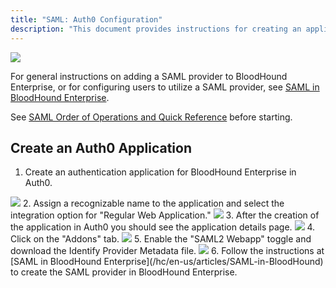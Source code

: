 ---
title: "SAML: Auth0 Configuration"
description: "This document provides instructions for creating an application within Auth0 for compatibility with BloodHound Enterprise."
---

<Frame>
  <img src="/hc/images/image-2-1.png"/>
</Frame>


For general instructions on adding a SAML provider to BloodHound Enterprise, or for configuring users to utilize a SAML provider, see [SAML in BloodHound Enterprise](/hc/en-us/articles/SAML-in-BloodHound).

See [SAML Order of Operations and Quick Reference](/hc/en-us/articles/SAML-in-BloodHound) before starting.

## Create an Auth0 Application

1.  Create an authentication application for BloodHound Enterprise in Auth0.
 <Frame>
  <img src="/hc/images/image-2-39.png"/>
</Frame>
2.  Assign a recognizable name to the application and select the integration option for "Regular Web Application."
<Frame>
  <img src="/hc/images/image-2-40.png"/>
</Frame>
3.  After the creation of the application in Auth0 you should see the application details page.
<Frame>
  <img src="/hc/images/image-2-41.png"/>
</Frame>
4.  Click on the "Addons" tab.
<Frame>
  <img src="/hc/images/image-2-42.png"/>
</Frame>
5.  Enable the "SAML2 Webapp" toggle and download the Identify Provider Metadata file.
<Frame>
  <img src="/hc/images/image-2-43.png"/>
</Frame>
6.  Follow the instructions at [SAML in BloodHound Enterprise](/hc/en-us/articles/SAML-in-BloodHound) to create the SAML provider in BloodHound Enterprise.
